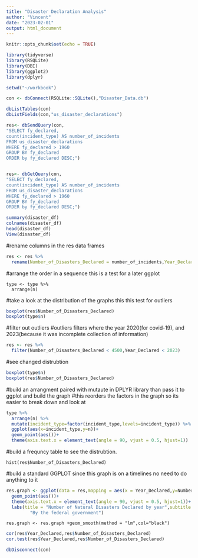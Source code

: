 ```yaml
---
title: "Disaster Declaration Analysis"
author: "Vincent"
date: "2023-02-01"
output: html_document
---
```


```r
knitr::opts_chunk$set(echo = TRUE)
```




```r
library(tidyverse)
library(RSQLite)
library(DBI)
library(ggplot2)
library(dplyr)
```


```r
setwd("~/workbook")
```

```r
con <- dbConnect(RSQLite::SQLite(),"Disaster_Data.db")
```

```r
dbListTables(con)
dbListFields(con,"us_disaster_declarations")
```

```R
res<- dbSendQuery(con,
"SELECT fy_declared, 
count(incident_type) AS number_of_incidents 
FROM us_disaster_declarations
WHERE fy_declared > 1960
GROUP BY fy_declared
ORDER by fy_declared DESC;")


res<- dbGetQuery(con,
"SELECT fy_declared, 
count(incident_type) AS number_of_incidents 
FROM us_disaster_declarations
WHERE fy_declared > 1960
GROUP BY fy_declared
ORDER by fy_declared DESC;")
```


```r
summary(disaster_df)
colnames(disaster_df)
head(disaster_df)
View(disaster_df)
```

#rename  columns in the res data frames
```r
res <- res %>% 
  rename(Number_of_Disasters_Declared = number_of_incidents,Year_Declared = fy_declared)
```

#arrange the order in a sequence this is a test for a later ggplot

```orders
type <- type %>% 
  arrange(n)
```


#take a look at the distribution of the graphs this this test for outliers
```r
boxplot(res$Number_of_Disasters_Declared)
boxplot(type$n)
```


#filter out outliers
#outliers filters where the year 2020(for covid-19), and 2023(because it was incomplete collection of information) 
```r
res <- res %>% 
  filter(Number_of_Disasters_Declared < 4500,Year_Declared < 2023)

```


#see changed distrubtion
```r
boxplot(type$n)
boxplot(res$Number_of_Disasters_Declared)
```

#build an arrangment paired with mutaute in DPLYR library than pass it to ggplot and build the graph
#this reorders the factors in the graph so its easier to break down and look at
```r
type %>% 
  arrange(n) %>% 
  mutate(incident_type=factor(incident_type,levels=incident_type)) %>% 
  ggplot(aes(x=incident_type,y=n))+
  geom_point(aes())+
  theme(axis.text.x = element_text(angle = 90, vjust = 0.5, hjust=1))
```

#build a frequncy table to see the distrubtion.
```build
hist(res$Number_of_Disasters_Declared)
```


#build a standard GGPLOT since this graph is on a timelines no need to do anything to it
```r
res.graph <- ggplot(data = res,mapping = aes(x = Year_Declared,y=Number_of_Disasters_Declared))+
  geom_point(aes())+
  theme(axis.text.x = element_text(angle = 90, vjust = 0.5, hjust=1))+
  labs(title = "Number of Natural Disasters Declared by year",subtitle = 
         "By the federal government")
```


```build
res.graph <- res.graph +geom_smooth(method = "lm",col="black")
```


```r
cor(res$Year_Declared,res$Number_of_Disasters_Declared)
cor.test(res$Year_Declared,res$Number_of_Disasters_Declared)

```


```r
dbDisconnect(con)
```


